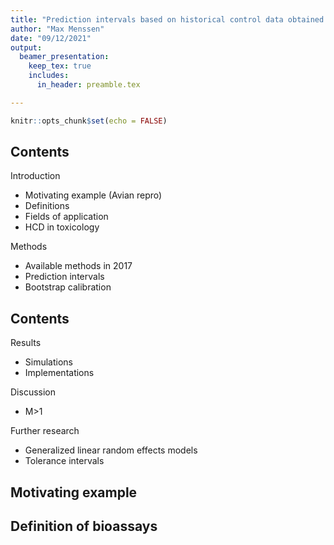 ```yaml
---
title: "Prediction intervals based on historical control data obtained from bioassays"
author: "Max Menssen"
date: "09/12/2021"
output: 
  beamer_presentation:
    keep_tex: true
    includes:
      in_header: preamble.tex      

---
```


```r
knitr::opts_chunk$set(echo = FALSE)
```

## Contents

Introduction 

- Motivating example (Avian repro)
- Definitions 
- Fields of application 
- HCD in toxicology 


Methods 

- Available methods in 2017 
- Prediction intervals 
- Bootstrap calibration 


## Contents

Results

- Simulations
- Implementations

Discussion

- M>1

Further research

- Generalized linear random effects models
- Tolerance intervals



## 

\center{Introduction}

## Motivating example


## Definition of bioassays



